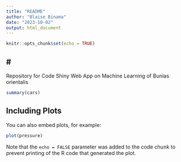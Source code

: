 ```yaml
---
title: "README"
author: "Blaise Binama"
date: "2023-10-02"
output: html_document
---
```


```r
knitr::opts_chunk$set(echo = TRUE)
```

## \##

Repository for Code Shiny Web App on Machine Learning of Bunias orientalis

```r
summary(cars)
```

## Including Plots

You can also embed plots, for example:

```r
plot(pressure)
```

Note that the `echo = FALSE` parameter was added to the code chunk to prevent printing of the R code that generated the plot.

